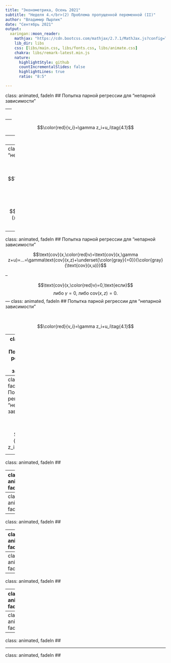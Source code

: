 ```yaml
---
title: "Эконометрика, Осень 2021"
subtitle: "Неделя 4.</br>(2) Проблема пропущенной переменной (II)"
author: "Владимир Пырлик"
date: "Сентябрь 2021"
output:
  xaringan::moon_reader:
    mathjax: "https://cdn.bootcss.com/mathjax/2.7.1/MathJax.js?config=TeX-MML-AM_HTMLorMML"
    lib_dir: libs
    css: [libs/main.css, libs/fonts.css, libs/animate.css]
    chakra: libs/remark-latest.min.js
    nature:
      highlightStyle: github
      countIncrementalSlides: false
      highlightLines: true
      ratio: "8:5"

---
```

class: animated, fadeIn
## Попытка парной регрессии для "непарной зависимости"

\begin{equation}
  y_i=\beta_o+\beta_1x_i+\gamma z_i+u_i,\\\mathbb{E}[u_i|x_i,z_i]=0,\;(y_i,x_i,z_i,u_i)\sim\text{i.i.d.},\;\color{blue}{...}\tag{tr}
\end{equation}

--
</br>

\begin{equation}
  y_i=\beta_o+\beta_1x_i+\color{red}{v_i},\\\mathbb{E}[\color{red}{v_i}|x_i]=0,\;(y_i,x_i,\color{red}{v_i})\sim\text{i.i.d.},\;\color{blue}{...}\tag{m1}
\end{equation}

--

$$\color{red}{v_i}=\gamma z_i+u_i\tag{4.1}$$

--
</br>

$$\text{(m1)}\Rightarrow\;\;\hat\beta_1=\frac{\widehat{\text{cov}}(x,y)}{\widehat{\text{Var}}(x)}=\color{gray}{...}=\beta_1+\frac{\widehat{\text{cov}}(x,\color{red}v)}{\widehat{\text{Var}}(x)}$$

---
class: animated, fadeIn
## Попытка парной регрессии для "непарной зависимости"

\begin{equation}
  y_i=\beta_o+\beta_1x_i+\gamma z_i+u_i \tag{tr}
\end{equation}

\begin{equation}
  y_i=\beta_o+\beta_1x_i+\color{red}{v_i} \tag{m1}
\end{equation}

$$\color{red}{v_i}=\gamma z_i+u_i\tag{4.1}$$
$$\text{(m1)}\Rightarrow\;\;\hat\beta_1=\frac{\widehat{\text{cov}}(x,y)}{\widehat{\text{Var}}(x)}=\color{gray}{...}=\beta_1+\frac{\widehat{\text{cov}}(x,\color{red}v)}{\widehat{\text{Var}}(x)}$$

$$\frac{\widehat{\text{cov}}(x,\color{red}v)}{\widehat{\text{Var}}(x)} \xrightarrow[n\to\infty]{p}\frac{{\text{cov}}(x,\color{red}v)}{{\text{Var}}(x)} \overset{\color{blue}{\textbf{?}}}{=}0$$

---
class: animated, fadeIn
## Попытка парной регрессии для "непарной зависимости"

$$\text{cov}(x,\color{red}v)=\text{cov}(x,\gamma z+u)=...=\gamma\text{cov}(x,z)+\underset{\color{gray}{=0}}{\color{gray}{\text{cov}(x,u)}}$$

--

$$\text{cov}(x,\color{red}v)=0,\text{если}$$
$$\text{либо}\;\gamma=0,\;\text{либо}\;\text{cov}(x,z)=0.$$
---
class: animated, fadeIn
## Попытка парной регрессии для "непарной зависимости"

\begin{equation}
  y_i=\beta_o+\beta_1x_i+\gamma z_i+u_i,\\\mathbb{E}[u_i|x_i,z_i]=0,\;(y_i,x_i,z_i,u_i)\sim\text{i.i.d.},\;\color{blue}{...}\tag{tr}
\end{equation}

</br>

\begin{equation}
  y_i=\beta_o+\beta_1x_i+\color{red}{v_i},\\\mathbb{E}[\color{red}{v_i}|x_i]=0,\;(y_i,x_i,\color{red}{v_i})\sim\text{i.i.d.},\;\color{blue}{...}\tag{m1}
\end{equation}

$$\color{red}{v_i}=\gamma z_i+u_i\tag{4.1}$$

---
class: animated, fadeIn
## Попытка парной регрессии для "непарной зависимости"

\begin{equation}
  y_i=\beta_o+\beta_1x_i+\color{white}{\gamma z_i+}u_i,\\\mathbb{E}[u_i|x_i,z_i]=0,\;(y_i,x_i,\color{white}{z_i,}u_i)\sim\text{i.i.d.},\;\color{blue}{...}\tag{tr}
\end{equation}

</br>

\begin{equation}
  y_i=\beta_o+\beta_1x_i+\color{red}{v_i},\\\mathbb{E}[\color{red}{v_i}|x_i]=0,\;(y_i,x_i,\color{red}{v_i})\sim\text{i.i.d.},\;\color{blue}{...}\tag{m1}
\end{equation}

$$\color{red}{v_i}=\color{white}{\gamma z_i+}u_i\tag{4.1}$$

</br>

$$\text{(tr)}\;\Leftrightarrow\;\text{(m1)}$$
---
class: animated, fadeIn
## Попытка парной регрессии для "непарной зависимости"

\begin{equation}
  y_i=\beta_o+\beta_1x_i+\gamma z_i+u_i,\\\mathbb{E}[u_i|x_i,z_i]=0,\;(y_i,x_i,z_i,u_i)\sim\text{i.i.d.},\;\color{blue}{...}\tag{tr}
\end{equation}

</br>

\begin{equation}
  y_i=\beta_o+\beta_1x_i+\color{red}{v_i},\\\mathbb{E}[\color{red}{v_i}|x_i]=0,\;(y_i,x_i,\color{red}{v_i})\sim\text{i.i.d.},\;\color{blue}{...}\tag{m1}
\end{equation}

$$\color{red}{v_i}=\gamma z_i+u_i\tag{4.1}$$

---
class: animated, fadeIn
## 

---
class: animated, fadeIn
## 

---
class: animated, fadeIn
## 

---
class: animated, fadeIn
## 

---
class: animated, fadeIn
## 

---
class: animated, fadeIn
## 

---
class: animated, fadeIn
## 

---
class: animated, fadeIn
## 

---
class: animated, fadeIn
## 

---
class: animated, fadeIn
## 

---
class: animated, fadeIn
## 

